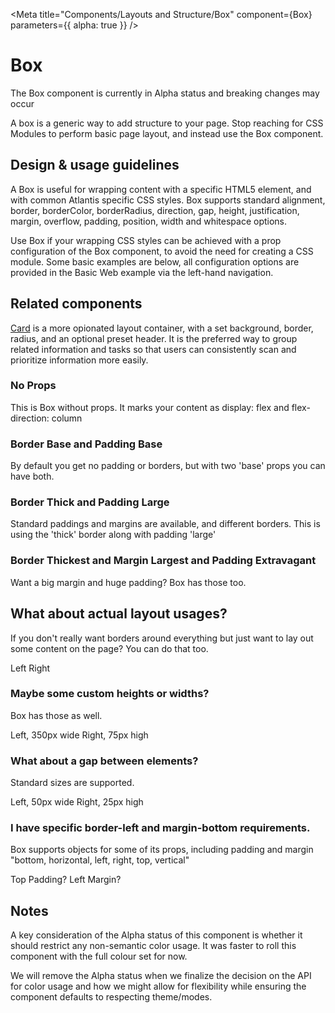 
<Meta
  title="Components/Layouts and Structure/Box"
  component={Box}
  parameters={{ alpha: true }}
/>

# Box

<Banner type="warning" dismissible={false}>
  The Box component is currently in Alpha status and breaking changes may occur
</Banner>

A box is a generic way to add structure to your page. Stop reaching for CSS
Modules to perform basic page layout, and instead use the Box component.

## Design & usage guidelines

A Box is useful for wrapping content with a specific HTML5 element, and with
common Atlantis specific CSS styles. Box supports standard alignment, border,
borderColor, borderRadius, direction, gap, height, justification, margin,
overflow, padding, position, width and whitespace options.

Use Box if your wrapping CSS styles can be achieved with a prop configuration of
the Box component, to avoid the need for creating a CSS module. Some basic
examples are below, all configuration options are provided in the Basic Web
example via the left-hand navigation.

## Related components

[Card](https://atlantis.getjobber.com/?path=/docs/components-layouts-and-structure-card--docs)
is a more opionated layout container, with a set background, border, radius, and
an optional preset header. It is the preferred way to group related information
and tasks so that users can consistently scan and prioritize information more
easily.

### No Props

<Canvas>
  <Box>
    This is Box without props. It marks your content as display: flex and
    flex-direction: column
  </Box>
</Canvas>

### Border Base and Padding Base

<Canvas>
  <Box border="base" padding="base">
    By default you get no padding or borders, but with two 'base' props you can
    have both.
  </Box>
</Canvas>

### Border Thick and Padding Large

<Canvas>
  <Box border="thick" padding="large">
    Standard paddings and margins are available, and different borders. This is
    using the 'thick' border along with padding 'large'
  </Box>
</Canvas>

### Border Thickest and Margin Largest and Padding Extravagant

<Canvas>
  <Box margin="largest" border="thickest" padding="extravagant">
    Want a big margin and huge padding? Box has those too.
  </Box>
</Canvas>

## What about actual layout usages?

If you don't really want borders around everything but just want to lay out some
content on the page? You can do that too.

<Canvas>
  <Box direction="row">
    <Box padding="base" width="grow">
      Left
    </Box>
    <Box padding="base" width="grow">
      Right
    </Box>
  </Box>
</Canvas>

### Maybe some custom heights or widths?

Box has those as well.

<Canvas>
  <Box direction="row" alignItems="center">
    <Box padding="base" width={350} border="base">
      Left, 350px wide
    </Box>
    <Box padding="base" height={75} border="base">
      Right, 75px high
    </Box>
  </Box>
</Canvas>

### What about a gap between elements?

Standard sizes are supported.

<Canvas>
  <Box direction="row" alignItems="center" gap="large">
    <Box padding="base" width={50} border="base">
      Left, 50px wide
    </Box>
    <Box padding="base" height={25} border="base">
      Right, 25px high
    </Box>
  </Box>
</Canvas>

### I have specific border-left and margin-bottom requirements.

Box supports objects for some of its props, including padding and margin
"bottom, horizontal, left, right, top, vertical"

<Canvas>
  <Box padding={{ top: "large" }} border="thick">
    Top Padding?
  </Box>
</Canvas>

<Canvas>
  <Box margin={{ left: "large" }} border="base" padding="base">
    Left Margin?
  </Box>
</Canvas>

## Notes

A key consideration of the Alpha status of this component is whether it should
restrict any non-semantic color usage. It was faster to roll this component with
the full colour set for now.

We will remove the Alpha status when we finalize the decision on the API for
color usage and how we might allow for flexibility while ensuring the component
defaults to respecting theme/modes.
